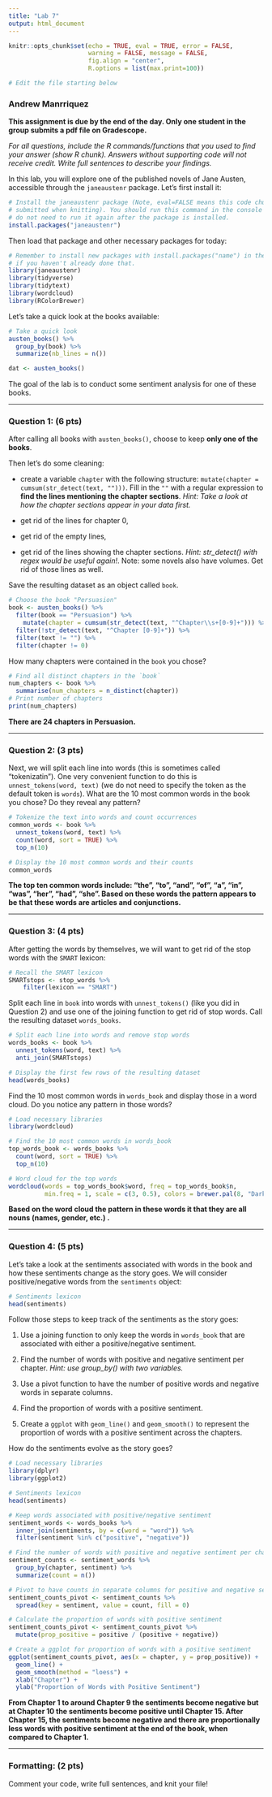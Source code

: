 ```yaml
---
title: "Lab 7"
output: html_document
---
```


```r
knitr::opts_chunk$set(echo = TRUE, eval = TRUE, error = FALSE,
                      warning = FALSE, message = FALSE, 
                      fig.align = "center",
                      R.options = list(max.print=100))

# Edit the file starting below
```

### Andrew Manrriquez

**This assignment is due by the end of the day. Only one student in the group submits a pdf file on Gradescope.**

*For all questions, include the R commands/functions that you used to find your answer (show R chunk). Answers without supporting code will not receive credit. Write full sentences to describe your findings.*

In this lab, you will explore one of the published novels of Jane Austen, accessible through the `janeaustenr` package. Let's first install it:

```r
# Install the janeaustenr package (Note, eval=FALSE means this code chunk is not
# submitted when knitting). You should run this command in the console ONCE. You
# do not need to run it again after the package is installed.
install.packages("janeaustenr")
```

Then load that package and other necessary packages for today:

```r
# Remember to install new packages with install.packages("name") in the console
# if you haven't already done that.
library(janeaustenr)
library(tidyverse)
library(tidytext)
library(wordcloud)
library(RColorBrewer)
```

Let's take a quick look at the books available:

```r
# Take a quick look
austen_books() %>%
  group_by(book) %>%
  summarize(nb_lines = n())

dat <- austen_books()
```

The goal of the lab is to conduct some sentiment analysis for one of these books.

------------------------------------------------------------------------

### Question 1: (6 pts)

After calling all books with `austen_books()`, choose to keep **only one of the books**.

Then let's do some cleaning:

-   create a variable `chapter` with the following structure: `mutate(chapter = cumsum(str_detect(text, "")))`. Fill in the `""` with a regular expression to **find the lines mentioning the chapter sections**. *Hint: Take a look at how the chapter sections appear in your data first.*

-   get rid of the lines for chapter 0,

-   get rid of the empty lines,

-   get rid of the lines showing the chapter sections. *Hint: str_detect() with regex would be useful again!*. Note: some novels also have volumes. Get rid of those lines as well.

Save the resulting dataset as an object called `book`.

```r
# Choose the book "Persuasion"
book <- austen_books() %>%
  filter(book == "Persuasion") %>%
    mutate(chapter = cumsum(str_detect(text, "^Chapter\\s+[0-9]+"))) %>% 
  filter(!str_detect(text, "^Chapter [0-9]+")) %>% 
  filter(text != "") %>% 
  filter(chapter != 0)

```

How many chapters were contained in the `book` you chose?

```r
# Find all distinct chapters in the `book`
num_chapters <- book %>%
  summarise(num_chapters = n_distinct(chapter))
# Print number of chapters
print(num_chapters)
```

**There are 24 chapters in Persuasion.**

------------------------------------------------------------------------

### Question 2: (3 pts)

Next, we will split each line into words (this is sometimes called "tokenizatin"). One very convenient function to do this is `unnest_tokens(word, text)` (we do not need to specify the token as the default token is `words`). What are the 10 most common words in the book you chose? Do they reveal any pattern?

```r
# Tokenize the text into words and count occurrences
common_words <- book %>%
  unnest_tokens(word, text) %>%
  count(word, sort = TRUE) %>%
  top_n(10)

# Display the 10 most common words and their counts
common_words

```

**The top ten common words include: "the", "to", "and", "of", "a", "in", "was", "her", "had", "she". Based on these words the pattern appears to be that these words are articles and conjunctions.**

------------------------------------------------------------------------

### Question 3: (4 pts)

After getting the words by themselves, we will want to get rid of the stop words with the `SMART` lexicon:

```r
# Recall the SMART lexicon
SMARTstops <- stop_words %>% 
    filter(lexicon == "SMART")
```

Split each line in `book` into words with `unnest_tokens()` (like you did in Question 2) and use one of the joining function to get rid of stop words. Call the resulting dataset `words_books`.

```r
# Split each line into words and remove stop words
words_books <- book %>%
  unnest_tokens(word, text) %>%
  anti_join(SMARTstops)

# Display the first few rows of the resulting dataset
head(words_books)

```

Find the 10 most common words in `words_book` and display those in a word cloud. Do you notice any pattern in those words?

```r
# Load necessary libraries
library(wordcloud)

# Find the 10 most common words in words_book
top_words_book <- words_books %>%
  count(word, sort = TRUE) %>%
  top_n(10)

# Word cloud for the top words
wordcloud(words = top_words_book$word, freq = top_words_book$n,
          min.freq = 1, scale = c(3, 0.5), colors = brewer.pal(8, "Dark2"))

```

**Based on the word cloud the pattern in these words it that they are all nouns (names, gender, etc.) .**

------------------------------------------------------------------------

### Question 4: (5 pts)

Let's take a look at the sentiments associated with words in the book and how these sentiments change as the story goes. We will consider positive/negative words from the `sentiments` object:

```r
# Sentiments lexicon
head(sentiments)
```

Follow those steps to keep track of the sentiments as the story goes:

1.  Use a joining function to only keep the words in `words_book` that are associated with either a positive/negative sentiment.

2.  Find the number of words with positive and negative sentiment per chapter. *Hint: use group_by() with two variables.*

3.  Use a pivot function to have the number of positive words and negative words in separate columns.

4.  Find the proportion of words with a positive sentiment.

5.  Create a `ggplot` with `geom_line()` and `geom_smooth()` to represent the proportion of words with a positive sentiment across the chapters.

How do the sentiments evolve as the story goes?

```r
# Load necessary libraries
library(dplyr)
library(ggplot2)

# Sentiments lexicon
head(sentiments)

# Keep words associated with positive/negative sentiment
sentiment_words <- words_books %>%
  inner_join(sentiments, by = c(word = "word")) %>%
  filter(sentiment %in% c("positive", "negative"))

# Find the number of words with positive and negative sentiment per chapter
sentiment_counts <- sentiment_words %>%
  group_by(chapter, sentiment) %>%
  summarize(count = n())

# Pivot to have counts in separate columns for positive and negative sentiments
sentiment_counts_pivot <- sentiment_counts %>%
  spread(key = sentiment, value = count, fill = 0)

# Calculate the proportion of words with positive sentiment
sentiment_counts_pivot <- sentiment_counts_pivot %>%
  mutate(prop_positive = positive / (positive + negative))

# Create a ggplot for proportion of words with a positive sentiment
ggplot(sentiment_counts_pivot, aes(x = chapter, y = prop_positive)) +
  geom_line() +
  geom_smooth(method = "loess") +
  xlab("Chapter") +
  ylab("Proportion of Words with Positive Sentiment")

```

**From Chapter 1 to around Chapter 9 the sentiments become negative but at Chapter 10 the sentiments become positive until Chapter 15. After Chapter 15, the sentiments become negative and there are proportionally less words with positive sentiment at the end of the book, when compared to Chapter 1.**

------------------------------------------------------------------------

### Formatting: (2 pts)

Comment your code, write full sentences, and knit your file!
